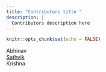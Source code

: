 ```yaml
---
title: "Contributors title "
description: |
  Contributors description here
---
```


```r
knitr::opts_chunk$set(echo = FALSE)
```


Abhinav<br>
[Sathvik](https://thogarusathvik.github.io/remove/)<br>
Krishna<br>